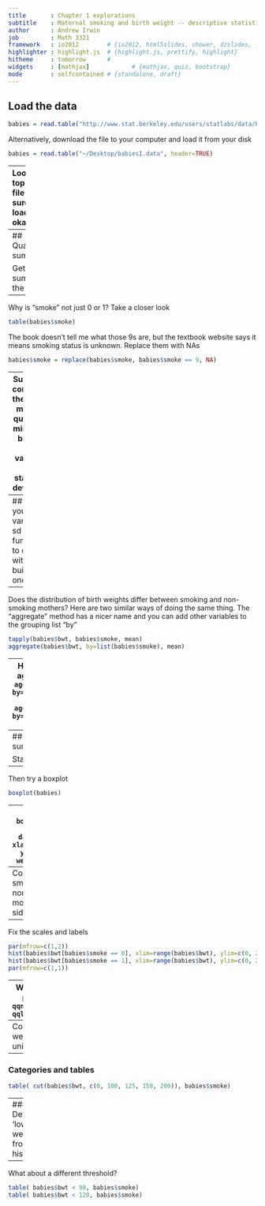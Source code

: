 ```yaml
---
title       : Chapter 1 explorations
subtitle    : Maternal smoking and birth weight -- descriptive statistics
author      : Andrew Irwin
job         : Math 3321
framework   : io2012        # {io2012, html5slides, shower, dzslides, ...}
highlighter : highlight.js  # {highlight.js, prettify, highlight}
hitheme     : tomorrow      # 
widgets     : [mathjax]            # {mathjax, quiz, bootstrap}
mode        : selfcontained # {standalone, draft}
---
```


## Load the data

```r
babies = read.table("http://www.stat.berkeley.edu/users/statlabs/data/babiesI.data", header=TRUE)
```

Alternatively, download the file to your computer and load it from your disk
```r
babies = read.table("~/Desktop/babiesI.data", header=TRUE)
```

---
Look at the top of the file to be sure it loaded okay:
```r
head(babies)
```

* Question. What happens if you forget the "header=TRUE" part?

----
## Quantitative summaries

Get a summary of the data:
```r
summary(babies)
```
What are the units for bwt?

---
Why is "smoke" not just 0 or 1? Take a closer look
```r
table(babies$smoke)
```

The book doesn't tell me what those 9s are, but the textbook website says it means smoking status is unknown. Replace them with NAs
```r
babies$smoke = replace(babies$smoke, babies$smoke == 9, NA)
```

---
Summary computes the mean, median, quartiles, min, max, but not the variance or standard deviation:
```r
var(babies$bwt)
sd(babies$bwt)
```

Is that the variance and standard deviation of the population (dividing by n) or the bias-corrected value for a sample (dividing by n-1)? 

---
## Write your own var and sd functions to check with the built-in ones do:
```r
my.var = function(x) mean( (x - mean(x))^2)
my.sd = function(x) sqrt(my.var(x))
my.var(babies$bwt)
my.sd(babies$bwt)
```
So it's the bias corrected value, off by a factor of $(n-1)/n$ which can be confirmed by computing the ratio of the two variances
```r
(nrow(babies) - 1) / nrow(babies)
my.var(babies$bwt)/var(babies$bwt)
```

---
Does the distribution of birth weights differ between smoking and non-smoking mothers? Here are two similar ways of doing the same thing. The "aggregate" method has a nicer name and you can add other variables to the grouping list "by"

```r
tapply(babies$bwt, babies$smoke, mean)
aggregate(babies$bwt, by=list(babies$smoke), mean)
```

---
Here are some more aggregated results
```r
aggregate(babies$bwt, by=list(babies$smoke), summary)
aggregate(babies$bwt, by=list(babies$smoke), sd)
```

---
## Qualitative summaries

Start with a histogram.
```r
hist(babies$bwt)
```

---
Then try a boxplot
```r
boxplot(babies)
```

---
Fix that!
```r
boxplot(bwt ~ smoke, data=babies, xlab="Smoker?", ylab="Birth weight (oz)")
```

---
Compare smoking and non-smoking mothers side by side
```r
par(mfrow=c(1,2))
hist(babies$bwt[babies$smoke == 0])
hist(babies$bwt[babies$smoke == 1])
par(mfrow=c(1,1))
```

---
Fix the scales and labels
```r
par(mfrow=c(1,2))
hist(babies$bwt[babies$smoke == 0], xlim=range(babies$bwt), ylim=c(0, 200), main="Non-smokers", xlab="Birth weight (oz)")
hist(babies$bwt[babies$smoke == 1], xlim=range(babies$bwt), ylim=c(0, 200), main="Smokers", xlab="Birth weight (oz)")
par(mfrow=c(1,1))
```

---
What do quantile plots show?
```r
qqnorm(babies$bwt)
qqline(babies$bwt)
```

---
Compare the birth weight data to a uniform distribution
```r
u = runif(nrow(babies))
qqplot(u, babies$bwt)
```

---
### Categories and tables

```r
table( cut(babies$bwt, c(0, 100, 125, 150, 200)), babies$smoke)
```

---
### Define 'low birth weight' from histogram
```r
table( babies$bwt < 100, babies$smoke)
```

---
What about a different threshold?
```r
table( babies$bwt < 90, babies$smoke)
table( babies$bwt < 120, babies$smoke)
```


